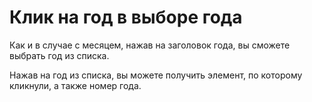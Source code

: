 # Клик на год в выборе года

Как и в случае с месяцем, нажав на заголовок года, вы сможете выбрать год из списка.

Нажав на год из списка, вы можете получить элемент, по которому кликнули, а также номер года.

<Sandbox example="action-handlers-click-on-the-year-in-the-year-selection" />
